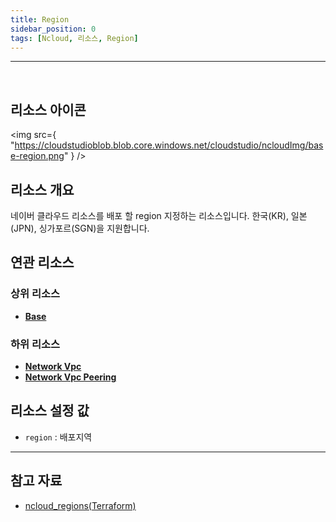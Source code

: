 ```yaml
---
title: Region
sidebar_position: 0
tags: [Ncloud, 리소스, Region]
---
```


<hr />
<br />

## 리소스 아이콘

<img
    src={
        "https://cloudstudioblob.blob.core.windows.net/cloudstudio/ncloudImg/base-region.png"
    }
/>

## 리소스 개요

네이버 클라우드 리소스를 배포 할 region 지정하는 리소스입니다. 한국(KR), 일본(JPN), 싱가포르(SGN)을 지원합니다.

## 연관 리소스

### 상위 리소스

-   [**Base**](https://docs.cstudio.app/docs/resource/ncloud/Base/)

### 하위 리소스

-   [**Network Vpc**](https://docs.cstudio.app/docs/resource/ncloud/Network/Vpc)
-   [**Network Vpc Peering**](https://docs.cstudio.app/docs/resource/ncloud/Network/VpcPeering)

## 리소스 설정 값

-   `region` : 배포지역

---

## 참고 자료

-   [ncloud_regions(Terraform)](https://registry.terraform.io/providers/NaverCloudPlatform/ncloud/latest/docs/data-sources/regions)
